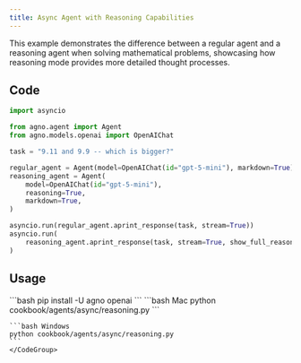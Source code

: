 ```yaml
---
title: Async Agent with Reasoning Capabilities
---
```


This example demonstrates the difference between a regular agent and a reasoning agent when solving mathematical problems, showcasing how reasoning mode provides more detailed thought processes.

## Code

```python cookbook/agents/async/reasoning.py
import asyncio

from agno.agent import Agent
from agno.models.openai import OpenAIChat

task = "9.11 and 9.9 -- which is bigger?"

regular_agent = Agent(model=OpenAIChat(id="gpt-5-mini"), markdown=True)
reasoning_agent = Agent(
    model=OpenAIChat(id="gpt-5-mini"),
    reasoning=True,
    markdown=True,
)

asyncio.run(regular_agent.aprint_response(task, stream=True))
asyncio.run(
    reasoning_agent.aprint_response(task, stream=True, show_full_reasoning=True)
)
```

## Usage

<Steps>
  <Snippet file="create-venv-step.mdx" />

  <Step title="Install libraries">
    ```bash
    pip install -U agno openai
    ```
  </Step>

  <Step title="Run Agent">
    <CodeGroup>
    ```bash Mac
    python cookbook/agents/async/reasoning.py
    ```
    
    ```bash Windows
    python cookbook/agents/async/reasoning.py
    ```
    </CodeGroup>
  </Step>
</Steps>